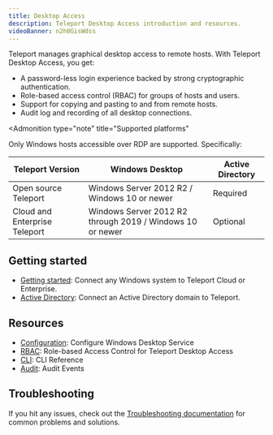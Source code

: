```yaml
---
title: Desktop Access
description: Teleport Desktop Access introduction and resources.
videoBanner: n2h0GisWdss
---
```


Teleport manages graphical desktop access to remote hosts. With Teleport
Desktop Access, you get:

- A password-less login experience backed by strong cryptographic
  authentication.
- Role-based access control (RBAC) for groups of hosts and users.
- Support for copying and pasting to and from remote hosts.
- Audit log and recording of all desktop connections.

<Admonition
  type="note"
  title="Supported platforms"
>
  Only Windows hosts accessible over RDP are supported. Specifically:

| Teleport Version              | Windows Desktop                                           | Active Directory |
|-------------------------------|-----------------------------------------------------------|------------------|
| Open source Teleport          | Windows Server 2012 R2 / Windows 10 or newer              | Required         |
| Cloud and Enterprise Teleport | Windows Server 2012 R2 through 2019 / Windows 10 or newer | Optional         |

</Admonition>

## Getting started

- [Getting started](./getting-started.mdx): Connect any Windows system to Teleport Cloud or Enterprise.
- [Active Directory](./active-directory.mdx): Connect an Active Directory domain to Teleport.

## Resources

- [Configuration](./reference/configuration.mdx): Configure Windows Desktop Service
- [RBAC](./rbac.mdx): Role-based Access Control for Teleport Desktop Access
- [CLI](./reference/cli.mdx): CLI Reference
- [Audit](./reference/audit.mdx): Audit Events

## Troubleshooting

If you hit any issues, check out the [Troubleshooting documentation](./troubleshooting.mdx)
for common problems and solutions.
